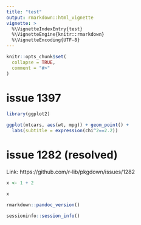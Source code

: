 ```yaml
---
title: "test"
output: rmarkdown::html_vignette
vignette: >
  %\VignetteIndexEntry{test}
  %\VignetteEngine{knitr::rmarkdown}
  %\VignetteEncoding{UTF-8}
---
```


```r
knitr::opts_chunk$set(
  collapse = TRUE,
  comment = "#>"
)
```

# issue 1397

```r
library(ggplot2)

ggplot(mtcars, aes(wt, mpg)) + geom_point() + 
  labs(subtitle = expression(chi^2==2.2))
```

# issue 1282 (resolved)

Link: https://github.com/r-lib/pkgdown/issues/1282

```r
x <- 1 + 2

x
```

```r
rmarkdown::pandoc_version()
```

```r
sessioninfo::session_info()
```
